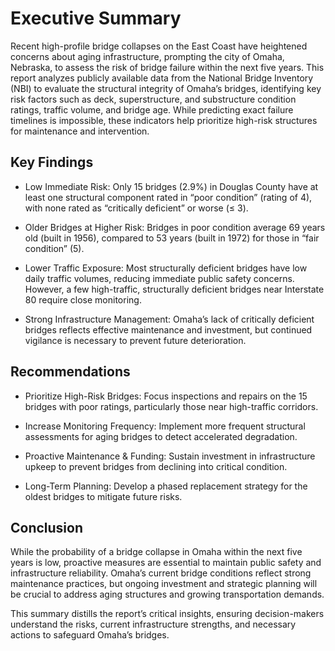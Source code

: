 # Executive Summary

Recent high-profile bridge collapses on the East Coast have heightened concerns about aging infrastructure, prompting the city of Omaha, Nebraska, to assess the risk of bridge failure within the next five years. This report analyzes publicly available data from the National Bridge Inventory (NBI) to evaluate the structural integrity of Omaha’s bridges, identifying key risk factors such as deck, superstructure, and substructure condition ratings, traffic volume, and bridge age. While predicting exact failure timelines is impossible, these indicators help prioritize high-risk structures for maintenance and intervention.

## Key Findings

-   Low Immediate Risk: Only 15 bridges (2.9%) in Douglas County have at least one structural component rated in "poor condition" (rating of 4), with none rated as "critically deficient" or worse ($\le$ 3).

-   Older Bridges at Higher Risk: Bridges in poor condition average 69 years old (built in 1956), compared to 53 years (built in 1972) for those in "fair condition" (5).

-   Lower Traffic Exposure: Most structurally deficient bridges have low daily traffic volumes, reducing immediate public safety concerns. However, a few high-traffic, structurally deficient bridges near Interstate 80 require close monitoring.

-   Strong Infrastructure Management: Omaha’s lack of critically deficient bridges reflects effective maintenance and investment, but continued vigilance is necessary to prevent future deterioration.

## Recommendations

-   Prioritize High-Risk Bridges: Focus inspections and repairs on the 15 bridges with poor ratings, particularly those near high-traffic corridors.

-   Increase Monitoring Frequency: Implement more frequent structural assessments for aging bridges to detect accelerated degradation.

-   Proactive Maintenance & Funding: Sustain investment in infrastructure upkeep to prevent bridges from declining into critical condition.

-   Long-Term Planning: Develop a phased replacement strategy for the oldest bridges to mitigate future risks.

## Conclusion

While the probability of a bridge collapse in Omaha within the next five years is low, proactive measures are essential to maintain public safety and infrastructure reliability. Omaha’s current bridge conditions reflect strong maintenance practices, but ongoing investment and strategic planning will be crucial to address aging structures and growing transportation demands.

This summary distills the report’s critical insights, ensuring decision-makers understand the risks, current infrastructure strengths, and necessary actions to safeguard Omaha’s bridges.
